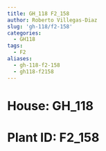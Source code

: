 ```yaml
---
title: GH_118 F2_158
author: Roberto Villegas-Diaz
slug: 'gh-118/f2-158'
categories:
  - GH118
tags:
  - F2
aliases:
  - gh-118-f2-158
  - gh118-f2158
---
```


# **House**: GH_118
# **Plant ID**: F2_158

